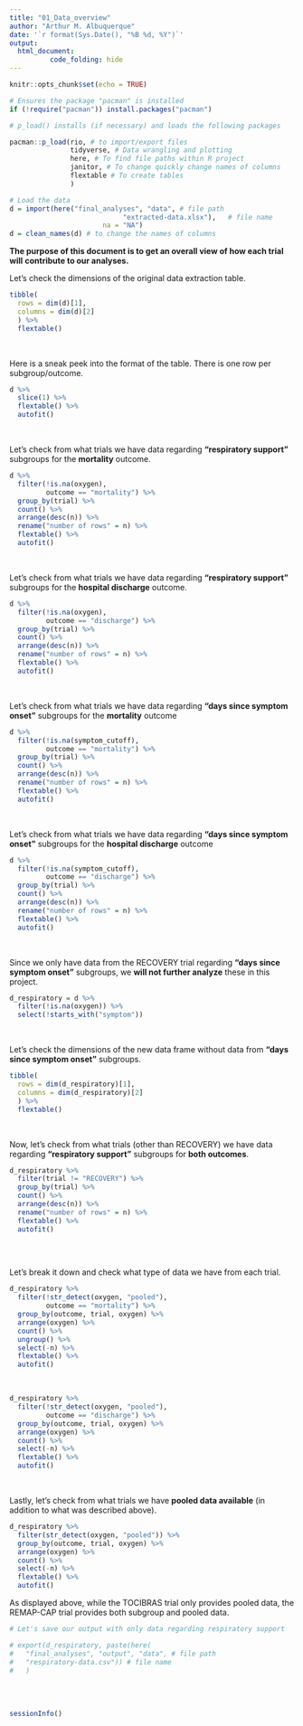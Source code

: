 ```yaml
---
title: "01_Data_overview"
author: "Arthur M. Albuquerque"
date: '`r format(Sys.Date(), "%B %d, %Y")`'
output: 
  html_document:
          code_folding: hide
---
```


```r
knitr::opts_chunk$set(echo = TRUE)
```

```r
# Ensures the package "pacman" is installed
if (!require("pacman")) install.packages("pacman")

# p_load() installs (if necessary) and loads the following packages

pacman::p_load(rio, # to import/export files
               tidyverse, # Data wrangling and plotting
               here, # To find file paths within R project
               janitor, # To change quickly change names of columns
               flextable # To create tables
               )
```

```r
# Load the data
d = import(here("final_analyses", "data", # file path
                            "extracted-data.xlsx"),   # file name
                       na = "NA")   
d = clean_names(d) # to change the names of columns
```
**The purpose of this document is to get an overall view of how each trial will**
**contribute to our analyses.**
<br>

Let's check the dimensions of the original data extraction table.
```r
tibble(
  rows = dim(d)[1],
  columns = dim(d)[2]
  ) %>% 
  flextable()
```

<br>

Here is a sneak peek into the format of the table. There is one row per
subgroup/outcome.

```r
d %>% 
  slice(1) %>% 
  flextable() %>% 
  autofit()
```

<br>

Let's check from what trials we have data regarding **"respiratory support"** subgroups
for the **mortality** outcome.

```r
d %>% 
  filter(!is.na(oxygen),
         outcome == "mortality") %>% 
  group_by(trial) %>% 
  count() %>%
  arrange(desc(n)) %>% 
  rename("number of rows" = n) %>%
  flextable() %>% 
  autofit()

```

<br>

Let's check from what trials we have data regarding **"respiratory support"** subgroups
for the **hospital discharge** outcome.

```r
d %>% 
  filter(!is.na(oxygen),
         outcome == "discharge") %>% 
  group_by(trial) %>% 
  count() %>%
  arrange(desc(n)) %>% 
  rename("number of rows" = n) %>%
  flextable() %>% 
  autofit()

```

<br>

Let's check from what trials we have data regarding **"days since symptom onset"**
subgroups for the **mortality** outcome

```r
d %>% 
  filter(!is.na(symptom_cutoff),
         outcome == "mortality") %>% 
  group_by(trial) %>% 
  count() %>%
  arrange(desc(n)) %>% 
  rename("number of rows" = n) %>%
  flextable() %>% 
  autofit()

```

<br>

Let's check from what trials we have data regarding **"days since symptom onset"**
subgroups for the **hospital discharge** outcome

```r
d %>% 
  filter(!is.na(symptom_cutoff),
         outcome == "discharge") %>% 
  group_by(trial) %>% 
  count() %>%
  arrange(desc(n)) %>% 
  rename("number of rows" = n) %>%
  flextable() %>% 
  autofit()

```

<br>

Since we only have data from the RECOVERY trial regarding **"days since symptom onset"**
subgroups, we **will not further analyze** these in this project.

```r
d_respiratory = d %>% 
  filter(!is.na(oxygen)) %>% 
  select(!starts_with("symptom"))
```

<br>

Let's check the dimensions of the new data frame without data from
**"days since symptom onset"** subgroups.

```r
tibble(
  rows = dim(d_respiratory)[1],
  columns = dim(d_respiratory)[2]
  ) %>% 
  flextable()
```

<br>

Now, let's check from what trials (other than RECOVERY) we have data
regarding **"respiratory support"** subgroups for **both outcomes**.

```r
d_respiratory %>% 
  filter(trial != "RECOVERY") %>% 
  group_by(trial) %>% 
  count() %>% 
  arrange(desc(n)) %>% 
  rename("number of rows" = n) %>%
  flextable() %>%
  autofit()
  
```

<br>

Let's break it down and check what type of data we have from each trial.

```r
d_respiratory %>%
  filter(!str_detect(oxygen, "pooled"),
         outcome == "mortality") %>%
  group_by(outcome, trial, oxygen) %>%
  arrange(oxygen) %>%
  count() %>%
  ungroup() %>% 
  select(-n) %>% 
  flextable() %>%
  autofit()
```

<br>

```r
d_respiratory %>%
  filter(!str_detect(oxygen, "pooled"),
         outcome == "discharge") %>%
  group_by(outcome, trial, oxygen) %>%
  arrange(oxygen) %>%
  count() %>%
  select(-n) %>% 
  flextable() %>%
  autofit()
```

<br>

Lastly, let's check from what trials we have **pooled data available** 
(in addition to what was described above).

```r
d_respiratory %>%
  filter(str_detect(oxygen, "pooled")) %>%
  group_by(outcome, trial, oxygen) %>%
  arrange(oxygen) %>%
  count() %>%
  select(-n) %>% 
  flextable() %>%
  autofit()
```

As displayed above, while the TOCIBRAS trial only provides pooled data, the REMAP-CAP trial provides both subgroup and pooled data.


```r
# Let's save our output with only data regarding respiratory support

# export(d_respiratory, paste(here(
#   "final_analyses", "output", "data", # file path
#   "respiratory-data.csv")) # file name
#   ) 
```

<br><br>

```r
sessionInfo()
```

